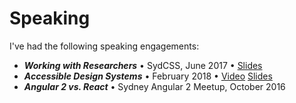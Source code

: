 # Speaking

I've had the following speaking engagements:

* ***Working with Researchers*** • SydCSS, June 2017 • [Slides](https://www.slideshare.net/slideshow/working-with-researchers/76894030)
* ***Accessible Design Systems*** • February 2018 • [Video](https://www.youtube.com/watch?v=86PqPOQx3Co) [Slides](https://www.slideshare.net/jonathanaconway/accessible-design-systems)
* ***Angular 2 vs. React*** • Sydney Angular 2 Meetup, October 2016
